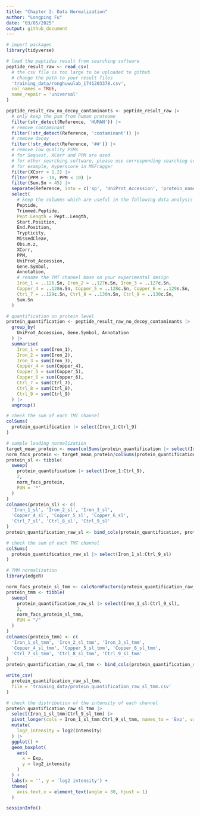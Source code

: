 ```yaml
---
title: "Chapter 2: Data Normalization"
author: "Longping Fu"
date: "03/05/2025"
output: github_document
---
```


```r
# import packages
library(tidyverse)

# load the peptides result from searching software
peptide_result_raw <- read_csv(
  # the csv file is too large to be uploaded to github
  # change the path to your result files
  'training_data/ronghuwulab_1741203378.csv',
  col_names = TRUE,
  name_repair = 'universal'
)

```

```r
peptide_result_raw_no_decoy_contaminants <- peptide_result_raw |> 
  # only keep the psm from human proteome
  filter(str_detect(Reference, 'HUMAN')) |> 
  # remove contaminant
  filter(!str_detect(Reference, 'contaminant')) |> 
  # remove decoy
  filter(!str_detect(Reference, '##')) |> 
  # remove low quality PSMs
  # for Sequest, XCorr and PPM are used
  # for other searching software, please use corresponding searching score
  # for example, Hyperscore in MSFragger
  filter(XCorr > 1.2) |> 
  filter(PPM > -10, PPM < 10) |> 
  filter(Sum.Sn > 45) |> 
  separate(Reference, into = c('sp', 'UniProt_Accession', 'protein_name'), sep = '\\|') |> 
  select(
    # keep the columns which are useful in the following data analysis
    Peptide,
    Trimmed.Peptide, 
    Pept.Length = Pept..Length, 
    Start.Position, 
    End.Position, 
    Trypticity, 
    MissedCleav,
    Obs.m.z, 
    XCorr, 
    PPM, 
    UniProt_Accession, 
    Gene.Symbol, 
    Annotation, 
    # rename the TMT channel base on your experimental design
    Iron_1 = ..126.Sn, Iron_2 = ..127n.Sn, Iron_3 = ..127c.Sn,
    Copper_4 = ..128n.Sn, Copper_5 = ..128c.Sn, Copper_6 = ..129n.Sn,
    Ctrl_7 = ..129c.Sn, Ctrl_8 = ..130n.Sn, Ctrl_9 = ..130c.Sn, 
    Sum.Sn
  )
```

```r
# quantification on protein level
protein_quantification <- peptide_result_raw_no_decoy_contaminants |> 
  group_by(
    UniProt_Accession, Gene.Symbol, Annotation
  ) |> 
  summarise(
    Iron_1 = sum(Iron_1),
    Iron_2 = sum(Iron_2),
    Iron_3 = sum(Iron_3),
    Copper_4 = sum(Copper_4),
    Copper_5 = sum(Copper_5),
    Copper_6 = sum(Copper_6),
    Ctrl_7 = sum(Ctrl_7),
    Ctrl_8 = sum(Ctrl_8),
    Ctrl_9 = sum(Ctrl_9)
  ) |> 
  ungroup()
```

```r
# check the sum of each TMT channel
colSums(
  protein_quantification |> select(Iron_1:Ctrl_9)
)
```

```r
# sample loading normalization
target_mean_protein <- mean(colSums(protein_quantification |> select(Iron_1:Ctrl_9)))
norm_facs_protein <- target_mean_protein/colSums(protein_quantification |> select(Iron_1:Ctrl_9))
protein_sl <- tibble(
  sweep(
    protein_quantification |> select(Iron_1:Ctrl_9), 
    2, 
    norm_facs_protein, 
    FUN = '*'
  )
)
colnames(protein_sl) <- c(
  'Iron_1_sl', 'Iron_2_sl', 'Iron_3_sl', 
  'Copper_4_sl', 'Copper_5_sl', 'Copper_6_sl',
  'Ctrl_7_sl', 'Ctrl_8_sl', 'Ctrl_9_sl'
)
protein_quantification_raw_sl <- bind_cols(protein_quantification, protein_sl)
```

```r
# check the sum of each TMT channel
colSums(
  protein_quantification_raw_sl |> select(Iron_1_sl:Ctrl_9_sl)
)
```

```r
# TMM normalization
library(edgeR)

norm_facs_protein_sl_tmm <- calcNormFactors(protein_quantification_raw_sl |> select(Iron_1_sl:Ctrl_9_sl))
protein_tmm <- tibble(
  sweep(
    protein_quantification_raw_sl |> select(Iron_1_sl:Ctrl_9_sl), 
    2, 
    norm_facs_protein_sl_tmm, 
    FUN = "/"
  )
)
colnames(protein_tmm) <- c(
  'Iron_1_sl_tmm', 'Iron_2_sl_tmm', 'Iron_3_sl_tmm', 
  'Copper_4_sl_tmm', 'Copper_5_sl_tmm', 'Copper_6_sl_tmm',
  'Ctrl_7_sl_tmm', 'Ctrl_8_sl_tmm', 'Ctrl_9_sl_tmm'
)
protein_quantification_raw_sl_tmm <- bind_cols(protein_quantification_raw_sl, protein_tmm)

write_csv(
  protein_quantification_raw_sl_tmm,
  file = 'training_data/protein_quantification_raw_sl_tmm.csv'
)
```

```r
# check the distribution of the intensity of each channel
protein_quantification_raw_sl_tmm |> 
  select(Iron_1_sl_tmm:Ctrl_9_sl_tmm) |> 
  pivot_longer(cols = Iron_1_sl_tmm:Ctrl_9_sl_tmm, names_to = 'Exp', values_to = 'Intensity') |> 
  mutate(
    log2_intensity = log2(Intensity)
  ) |> 
  ggplot() +
  geom_boxplot(
    aes(
      x = Exp,
      y = log2_intensity
    )
  ) +
  labs(x = '', y = 'log2 intensity') +
  theme(
    axis.text.x = element_text(angle = 30, hjust = 1)
  )
```

```r
sessionInfo()
```